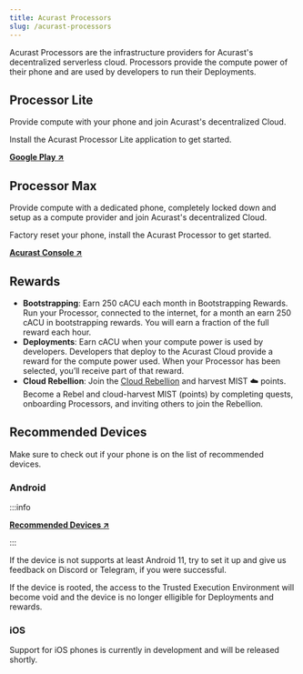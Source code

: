 ```yaml
---
title: Acurast Processors
slug: /acurast-processors
---
```



Acurast Processors are the infrastructure providers for Acurast's decentralized serverless cloud. Processors provide the compute power of their phone and are used by developers to run their Deployments.

## Processor Lite

Provide compute with your phone and join Acurast's decentralized Cloud.

Install the Acurast Processor Lite application to get started.

**[Google Play ↗](https://play.google.com/store/apps/details?id=com.acurast.attested.executor.sbs.canary)**

## Processor Max

Provide compute with a dedicated phone, completely locked down and setup as a compute provider and join Acurast's decentralized Cloud.

Factory reset your phone, install the Acurast Processor to get started.

**[Acurast Console ↗](https://console.acurast.com/)**

## Rewards

- **Bootstrapping**: Earn 250 cACU each month in Bootstrapping Rewards. Run your Processor, connected to the internet, for a month an earn 250 cACU in bootstrapping rewards. You will earn a fraction of the full reward each hour.
- **Deployments**: Earn cACU when your compute power is used by developers. Developers that deploy to the Acurast Cloud provide a reward for the compute power used. When your Processor has been selected, you’ll receive part of that reward.
- **Cloud Rebellion**: Join the [Cloud Rebellion](https://rebellion.acurast.com/) and harvest MIST ☁️ points. Become a Rebel and cloud-harvest MIST (points) by completing quests, onboarding Processors, and inviting others to join the Rebellion.

## Recommended Devices

Make sure to check out if your phone is on the list of recommended devices.

### Android

:::info

**[Recommended Devices ↗](https://docs.google.com/spreadsheets/d/1ZvzmMVey4CM2tuif_zJfWiIxH1qkgA-l7BNJMw4vh54/edit#gid=1844886586)**

:::

If the device is not supports at least Android 11, try to set it up and give us feedback on Discord or Telegram, if you were successful.

If the device is rooted, the access to the Trusted Execution Environment will become void and the device is no longer elligible for Deployments and rewards.

### iOS

Support for iOS phones is currently in development and will be released shortly.
